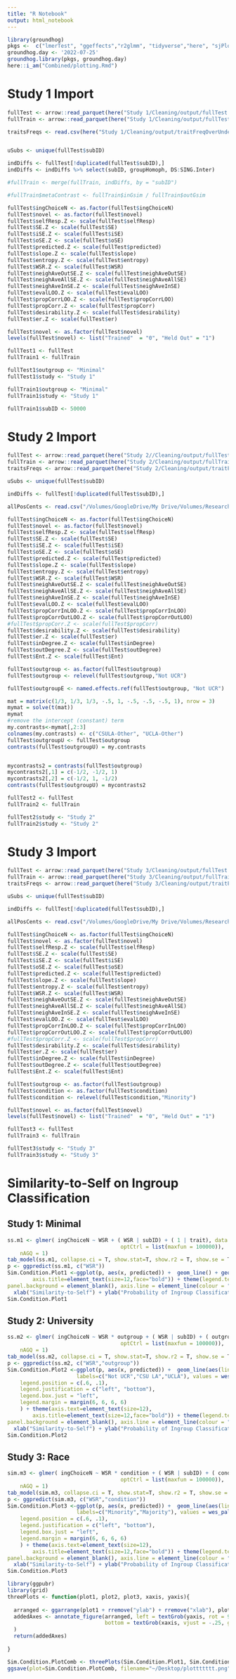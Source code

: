 ```yaml
---
title: "R Notebook"
output: html_notebook
---
```


```r
library(groundhog)
pkgs <-  c("lmerTest", "ggeffects","r2glmm", "tidyverse","here", "sjPlot", "ggpubr", "wesanderson", "effectsize","broom.mixed","corrr","report", "ez", "ggdist")
groundhog.day <- '2022-07-25'
groundhog.library(pkgs, groundhog.day)
here::i_am("Combined/plotting.Rmd")
```

# Study 1 Import

```r
fullTest <- arrow::read_parquet(here("Study 1/Cleaning/output/fullTest.parquet"))
fullTrain <- arrow::read_parquet(here("Study 1/Cleaning/output/fullTest.parquet"))

traitsFreqs <- read.csv(here("Study 1/Cleaning/output/traitFreqOverUnder.csv"))


uSubs <- unique(fullTest$subID)

indDiffs <- fullTest[!duplicated(fullTest$subID),]
indDiffs <- indDiffs %>% select(subID, groupHomoph, DS:SING.Inter)

#fullTrain <- merge(fullTrain, indDiffs, by = "subID")

#fullTrain$metaContrast <- fullTrain$inGsim / fullTrain$outGsim

fullTest$ingChoiceN <- as.factor(fullTest$ingChoiceN)
fullTest$novel <- as.factor(fullTest$novel)
fullTest$selfResp.Z <- scale(fullTest$selfResp)
fullTest$SE.Z <- scale(fullTest$SE)
fullTest$iSE.Z <- scale(fullTest$iSE)
fullTest$oSE.Z <- scale(fullTest$oSE)
fullTest$predicted.Z <- scale(fullTest$predicted)
fullTest$slope.Z <- scale(fullTest$slope)
fullTest$entropy.Z <- scale(fullTest$entropy)
fullTest$WSR.Z <- scale(fullTest$WSR)
fullTest$neighAveOutSE.Z <- scale(fullTest$neighAveOutSE)
fullTest$neighAveAllSE.Z <- scale(fullTest$neighAveAllSE)
fullTest$neighAveInSE.Z <- scale(fullTest$neighAveInSE)
fullTest$evalLOO.Z <- scale(fullTest$evalLOO)
fullTest$propCorrLOO.Z <- scale(fullTest$propCorrLOO)
fullTest$propCorr.Z <- scale(fullTest$propCorr)
fullTest$desirability.Z <- scale(fullTest$desirability)
fullTest$er.Z <- scale(fullTest$er)

fullTest$novel <- as.factor(fullTest$novel)
levels(fullTest$novel) <- list("Trained"  = "0", "Held Out" = "1")

fullTest1 <- fullTest
fullTrain1 <- fullTrain

fullTest1$outgroup <- "Minimal"
fullTest1$study <- "Study 1"

fullTrain1$outgroup <- "Minimal"
fullTrain1$study <- "Study 1"

fullTrain1$subID <- 50000
```

# Study 2 Import

```r
fullTest <- arrow::read_parquet(here("Study 2//Cleaning/output/fullTest.parquet"))
fullTrain <- arrow::read_parquet(here("Study 2/Cleaning/output/fullTrain.parquet"))
traitsFreqs <- arrow::read_parquet(here("Study 2/Cleaning/output/traitFreqOverUnder.parquet"))

uSubs <- unique(fullTest$subID)

indDiffs <- fullTest[!duplicated(fullTest$subID),]

allPosCents <- read.csv("/Volumes/GoogleDrive/My Drive/Volumes/Research Project/Trait Network_Behaviral/generating network/output/allPosCents.csv")

fullTest$ingChoiceN <- as.factor(fullTest$ingChoiceN)
fullTest$novel <- as.factor(fullTest$novel)
fullTest$selfResp.Z <- scale(fullTest$selfResp)
fullTest$SE.Z <- scale(fullTest$SE)
fullTest$iSE.Z <- scale(fullTest$iSE)
fullTest$oSE.Z <- scale(fullTest$oSE)
fullTest$predicted.Z <- scale(fullTest$predicted)
fullTest$slope.Z <- scale(fullTest$slope)
fullTest$entropy.Z <- scale(fullTest$entropy)
fullTest$WSR.Z <- scale(fullTest$WSR)
fullTest$neighAveOutSE.Z <- scale(fullTest$neighAveOutSE)
fullTest$neighAveAllSE.Z <- scale(fullTest$neighAveAllSE)
fullTest$neighAveInSE.Z <- scale(fullTest$neighAveInSE)
fullTest$evalLOO.Z <- scale(fullTest$evalLOO)
fullTest$propCorrInLOO.Z <- scale(fullTest$propCorrInLOO)
fullTest$propCorrOutLOO.Z <- scale(fullTest$propCorrOutLOO)
#fullTest$propCorr.Z <- scale(fullTest$propCorr)
fullTest$desirability.Z <- scale(fullTest$desirability)
fullTest$er.Z <- scale(fullTest$er)
fullTest$inDegree.Z <- scale(fullTest$inDegree)
fullTest$outDegree.Z <- scale(fullTest$outDegree)
fullTest$Ent.Z <- scale(fullTest$Ent)

fullTest$outgroup <- as.factor(fullTest$outgroup)
fullTest$outgroup <- relevel(fullTest$outgroup,"Not UCR")

fullTest$outgroupE <- named.effects.ref(fullTest$outgroup, "Not UCR")

mat = matrix(c(1/3, 1/3, 1/3, -.5, 1, -.5, -.5, -.5, 1), nrow = 3)
mymat = solve(t(mat))
mymat
#remove the intercept (constant) term
my.contrasts<-mymat[,2:3]
colnames(my.contrasts) <- c("CSULA-Other", "UCLA-Other")
fullTest$outgroupU <- fullTest$outgroup
contrasts(fullTest$outgroupU) = my.contrasts


mycontrasts2 = contrasts(fullTest$outgroup)
mycontrasts2[,1] = c(-1/2, -1/2, 1)
mycontrasts2[,2] = c(-1/2, 1, -1/2)
contrasts(fullTest$outgroupU) = mycontrasts2

fullTest2 <- fullTest
fullTrain2 <- fullTrain

fullTest2$study <- "Study 2"
fullTrain2$study <- "Study 2"
```

# Study 3 Import

```r

fullTest <- arrow::read_parquet(here("Study 3/Cleaning/output/fullTest.parquet"))
fullTrain <- arrow::read_parquet(here("Study 3/Cleaning/output/fullTrain.parquet"))
traitsFreqs <- arrow::read_parquet(here("Study 3/Cleaning/output/traitFreqOverUnder.parquet"))

uSubs <- unique(fullTest$subID)

indDiffs <- fullTest[!duplicated(fullTest$subID),]

allPosCents <- read.csv("/Volumes/GoogleDrive/My Drive/Volumes/Research Project/Trait Network_Behaviral/generating network/output/allPosCents.csv")

fullTest$ingChoiceN <- as.factor(fullTest$ingChoiceN)
fullTest$novel <- as.factor(fullTest$novel)
fullTest$selfResp.Z <- scale(fullTest$selfResp)
fullTest$SE.Z <- scale(fullTest$SE)
fullTest$iSE.Z <- scale(fullTest$iSE)
fullTest$oSE.Z <- scale(fullTest$oSE)
fullTest$predicted.Z <- scale(fullTest$predicted)
fullTest$slope.Z <- scale(fullTest$slope)
fullTest$entropy.Z <- scale(fullTest$entropy)
fullTest$WSR.Z <- scale(fullTest$WSR)
fullTest$neighAveOutSE.Z <- scale(fullTest$neighAveOutSE)
fullTest$neighAveAllSE.Z <- scale(fullTest$neighAveAllSE)
fullTest$neighAveInSE.Z <- scale(fullTest$neighAveInSE)
fullTest$evalLOO.Z <- scale(fullTest$evalLOO)
fullTest$propCorrInLOO.Z <- scale(fullTest$propCorrInLOO)
fullTest$propCorrOutLOO.Z <- scale(fullTest$propCorrOutLOO)
#fullTest$propCorr.Z <- scale(fullTest$propCorr)
fullTest$desirability.Z <- scale(fullTest$desirability)
fullTest$er.Z <- scale(fullTest$er)
fullTest$inDegree.Z <- scale(fullTest$inDegree)
fullTest$outDegree.Z <- scale(fullTest$outDegree)
fullTest$Ent.Z <- scale(fullTest$Ent)

fullTest$outgroup <- as.factor(fullTest$outgroup)
fullTest$condition <- as.factor(fullTest$condition)
fullTest$condition <- relevel(fullTest$condition,"Minority")

fullTest$novel <- as.factor(fullTest$novel)
levels(fullTest$novel) <- list("Trained"  = "0", "Held Out" = "1")

fullTest3 <- fullTest
fullTrain3 <- fullTrain

fullTest3$study <- "Study 3"
fullTrain3$study <- "Study 3"
```

# Similarity-to-Self on Ingroup Classification

## Study 1: Minimal

```r
ss.m1 <- glmer( ingChoiceN ~ WSR + ( WSR | subID) + ( 1 | trait), data = fullTest1, family = binomial, control = glmerControl(optimizer = "bobyqa",
                                    optCtrl = list(maxfun = 100000)),
    nAGQ = 1)
tab_model(ss.m1, collapse.ci = T, show.stat=T, show.r2 = T, show.se = T, string.pred = c("Fixed Effects"), string.est = "OR", string.se = "SE", string.stat = "z", digits = 3, emph.p = F, dv.labels = "Ingroup Prediction")
p <- ggpredict(ss.m1, c("WSR"))
Sim.Condition.Plot1 <-ggplot(p, aes(x, predicted)) +  geom_line() + geom_ribbon(aes(ymin=conf.low, ymax=conf.high), alpha=0.15) + theme(axis.text=element_text(size=12),
        axis.title=element_text(size=12,face="bold")) + theme(legend.text = element_text(size=12)) + theme(panel.border = element_rect(colour = "black", fill = NA, size =1)) + theme(legend.title = element_blank()) + theme(panel.grid.major = element_blank(), panel.grid.minor = element_blank(),
panel.background = element_blank(), axis.line = element_line(colour = "black")) +
  xlab("Similarity-to-Self") + ylab("Probability of Ingroup Classification")
Sim.Condition.Plot1
```

## Study 2: University

```r
ss.m2 <- glmer( ingChoiceN ~ WSR * outgroup + ( WSR | subID) + ( outgroup | trait), data = fullTest2, family = binomial, control = glmerControl(optimizer = "bobyqa",
                                    optCtrl = list(maxfun = 100000)),
    nAGQ = 1)
tab_model(ss.m2, collapse.ci = T, show.stat=T, show.r2 = T, show.se = T, string.pred = c("Fixed Effects"), string.est = "OR", string.se = "SE", string.stat = "z", digits = 3, emph.p = F, dv.labels = "Ingroup Prediction")
p <- ggpredict(ss.m2, c("WSR","outgroup"))
Sim.Condition.Plot2 <-ggplot(p, aes(x, predicted)) +  geom_line(aes(linetype=group, color=group)) + geom_ribbon(aes(ymin=conf.low, ymax=conf.high, fill=group), alpha=0.15) + scale_linetype_discrete(labels = c("Not UCR","CSU LA","UCLA")) + scale_color_manual(labels = c("Not UCR","CSU LA","UCLA"), values = wes_palette("Darjeeling1")) + scale_fill_manual( 
                      labels=c("Not UCR","CSU LA","UCLA"), values = wes_palette("Darjeeling1")) + theme(
    legend.position = c(.6, .1),
    legend.justification = c("left", "bottom"),
    legend.box.just = "left",
    legend.margin = margin(6, 6, 6, 6)
    ) + theme(axis.text=element_text(size=12),
        axis.title=element_text(size=12,face="bold")) + theme(legend.text = element_text(size=12)) + theme(panel.border = element_rect(colour = "black", fill = NA, size =1)) + theme(legend.title = element_blank()) + theme(panel.grid.major = element_blank(), panel.grid.minor = element_blank(),
panel.background = element_blank(), axis.line = element_line(colour = "black")) +
  xlab("Similarity-to-Self") + ylab("Probability of Ingroup Classification")
Sim.Condition.Plot2
```

## Study 3: Race

```r
sim.m3 <- glmer( ingChoiceN ~ WSR * condition + ( WSR | subID) + ( condition | trait), data = fullTest3, family = binomial, control = glmerControl(optimizer = "bobyqa",
                                    optCtrl = list(maxfun = 100000)),
    nAGQ = 1)
tab_model(sim.m3, collapse.ci = T, show.stat=T, show.r2 = T, show.se = T, string.pred = c("Fixed Effects"), string.est = "OR", string.se = "SE", string.stat = "z", digits = 3, emph.p = F, dv.labels = "Ingroup Prediction")
p <- ggpredict(sim.m3, c("WSR","condition"))
Sim.Condition.Plot3 <-ggplot(p, aes(x, predicted)) +  geom_line(aes(linetype=group, color=group)) + geom_ribbon(aes(ymin=conf.low, ymax=conf.high, fill=group), alpha=0.15) + scale_linetype_discrete(labels = c("Minority","Majority")) + scale_color_manual(labels = c("Minority","Majority"), values = wes_palette("Darjeeling1")) + scale_fill_manual( 
                      labels=c("Minority","Majority"), values = wes_palette("Darjeeling1")) + theme(
    legend.position = c(.6, .1),
    legend.justification = c("left", "bottom"),
    legend.box.just = "left",
    legend.margin = margin(6, 6, 6, 6)
    ) + theme(axis.text=element_text(size=12),
        axis.title=element_text(size=12,face="bold")) + theme(legend.text = element_text(size=12)) + theme(panel.border = element_rect(colour = "black", fill = NA, size =1)) + theme(legend.title = element_blank()) + theme(panel.grid.major = element_blank(), panel.grid.minor = element_blank(),
panel.background = element_blank(), axis.line = element_line(colour = "black")) +
  xlab("Similarity-to-Self") + ylab("Probability of Ingroup Classification")
Sim.Condition.Plot3
```

```r
library(ggpubr)
library(grid)
threePlots <- function(plot1, plot2, plot3, xaxis, yaxis){
  
  arranged <- ggarrange(plot1 + rremove("ylab") + rremove("xlab"), plot2 + rremove("ylab") + rremove("xlab"), plot3 + rremove("ylab") + rremove("xlab"), ncol =1, nrow = 3, hjust=.42)
  addedAxes <- annotate_figure(arranged, left = textGrob(yaxis, rot = 90, vjust = 1, hjust = .4, gp = gpar(cex = 1.3, fontsize=10)),
                               bottom = textGrob(xaxis, vjust = -.25, gp = gpar(cex = 1.3, fontsize=10))
  )
  return(addedAxes)
  
}

Sim.Condition.PlotComb <- threePlots(Sim.Condition.Plot1, Sim.Condition.Plot2, Sim.Condition.Plot3, "Similarity-to-Self","Prob. of Ingroup Classification")
ggsave(plot=Sim.Condition.PlotComb, filename="~/Desktop/plottttttt.png", width=6, height=10, dpi=400)
```

